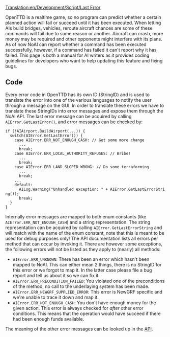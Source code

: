 [[Translation:en/Development/Script/Last Error]]
{{fr/Traduction|en/Development/Script/Last Error|0}}


{{fr/NonIA}}

OpenTTD is a realtime game, so no program can predict whether a certain planned action will fail or succeed until it has been executed. When letting AIs build bridges, vehicles, reroute aircraft chances are some of these commands will fail due to some reason or another. Aircraft can crash, more money may be required and other opponents might interfere with its plans. As of now NoAI can report whether a command has been executed successfully, however, if a command has failed it can't report why it has failed. This page is both a manual for AI writers as it provides coding guidelines for developers who want to help updating this feature and fixing bugs.

== Code ==
Every error code in OpenTTD has its own ID (StringID) and is used to translate the error into one of the various languages to notify the user through a message on the GUI. In order to translate these errors we have to translate these StringIDs into error messages and expose them through the NoAI API. The last error message can be acquired by calling <code>AIError.GetLastError()</code>, and error messages can be checked by:

 if (!AIAirport.BuildAirport(...)) {
   switch(AIError.GetLastError()) {
     case AIError.ERR_NOT_ENOUGH_CASH: // Get some more change
       ...
       break;
     case AIError.ERR_LOCAL_AUTHORITY_REFUSES: // Bribe!
       ...
       break;
     case AIError.ERR_LAND_SLOPED_WRONG: // Do some terraforming
       ...
       break;
     ...
     default:
       AILog.Warning("Unhandled exception: " + AIError.GetLastErrorString());
       break;
   }
 }

Internally error messages are mapped to both enum constants (like <code>AIError.ERR_NOT_ENOUGH_CASH</code>) and a string representation. The string representation can be acquired by calling <code>AIError.GetLastErrorString</code> and will match with the name of the enum constant, note that this is meant to be used for debug purposes only! The API documentation lists all errors per method that can occur by invoking it. There are however some exceptions, the following errors will not be listed as they apply to (nearly) all methods:

* <code>AIError.ERR_UNKNOWN</code>: There has been an error which hasn't been mapped to NoAI. This can either mean 2 things, there is no StringID for this error or we forgot to map it. In the latter case please file a bug report and tell us about it so we can fix it.
* <code>AIError.ERR_PRECONDITION_FAILED</code>: You violated one of the preconditions of the method, no call to the underlaying system has been made.
* <code>AIError.ERR_NEWGRF_SUPPLIED_ERROR</code>: This error is NewGRF specific and we're unable to trace it down and map it.
* <code>AIError.ERR_NOT_ENOUGH_CASH</code>: You don't have enough money for the given action. This error is always checked for ''after'' other error conditions. This means that the operation would have succeed if there had been enough funds available.

The meaning of the other error messages can be looked up in the [http://noai.openttd.org/docs/ API].